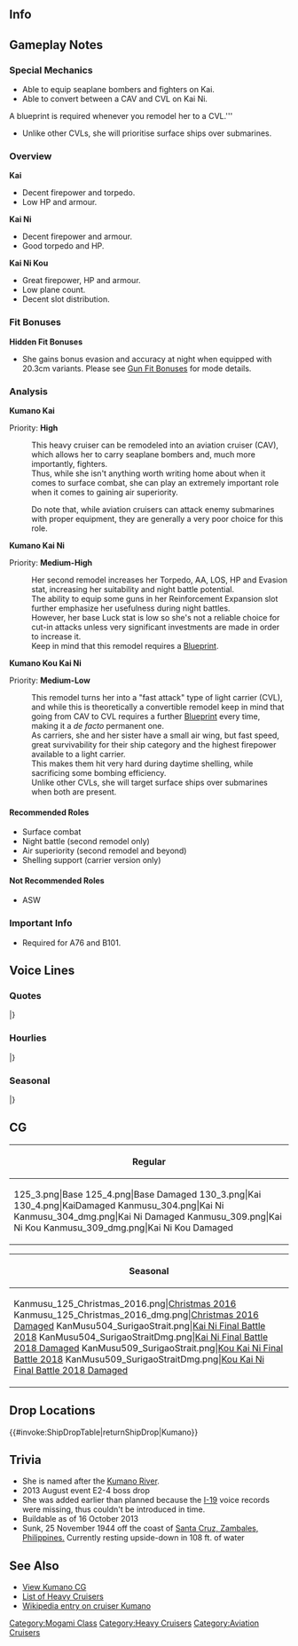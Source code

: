 ==Info==
{{KanmusuInfo|ID=125}}
{{KanmusuInfo|ID=130}}
{{KanmusuInfo|ID=304}}
{{KanmusuInfo|ID=309}}

==Gameplay Notes==
===Special Mechanics===
* Able to equip seaplane bombers and fighters on Kai.
* Able to convert between a CAV and CVL on Kai Ni.
''' <span style="color:red">'''A blueprint is required whenever you remodel her to a CVL.'''</span>
* Unlike other CVLs, she will prioritise surface ships over submarines.

===Overview===
'''Kai'''
* Decent firepower and torpedo.
* Low HP and armour.

'''Kai Ni'''
* Decent firepower and armour.
* Good torpedo and HP.

'''Kai Ni Kou'''
* Great firepower, HP and armour.
* Low plane count.
* Decent slot distribution.

===Fit Bonuses===
{{:{{BASEPAGENAME}}/Equipment Bonuses}}
{{clear}}

'''Hidden Fit Bonuses'''
* She gains bonus evasion and accuracy at night when equipped with 20.3cm variants. Please see [[Gun Fit Bonuses]] for mode details.

===Analysis===
'''Kumano Kai'''

Priority: '''High'''

:This heavy cruiser can be remodeled into an aviation cruiser (CAV), which allows her to carry seaplane bombers and, much more importantly, fighters.
:Thus, while she isn't anything worth writing home about when it comes to surface combat, she can play an extremely important role when it comes to gaining air superiority.

:Do note that, while aviation cruisers can attack enemy submarines with proper equipment, they are generally a very poor choice for this role.


'''Kumano Kai Ni'''  

Priority: '''Medium-High'''
:Her second remodel increases her Torpedo, AA, LOS, HP and Evasion stat, increasing her suitability and night battle potential.
:The ability to equip some guns in her Reinforcement Expansion slot further emphasize her usefulness during night battles.
:However, her base Luck stat is low so she's not a reliable choice for cut-in attacks unless very significant investments are made in order to increase it. 
:Keep in mind that this remodel requires a [[Blueprint]].

'''Kumano Kou Kai Ni'''  

Priority: '''Medium-Low'''
:This remodel turns her into a "fast attack" type of light carrier (CVL), and while this is theoretically a convertible remodel keep in mind that going from CAV to CVL requires a further [[Blueprint]] every time, making it a ''de facto'' permanent one.
:As carriers, she and her sister have a small air wing, but fast speed, great survivability for their ship category and the highest firepower available to a light carrier.
:This makes them hit very hard during daytime shelling, while sacrificing some bombing efficiency.
:Unlike other CVLs, she will target surface ships over submarines when both are present.

====Recommended Roles====
* Surface combat
* Night battle (second remodel only)
* Air superiority (second remodel and beyond)
* Shelling support (carrier version only)

====Not Recommended Roles====
* ASW

===Important Info===
* Required for A76 and B101.

==Voice Lines==
===Quotes===
{{ShipquoteHeader}}
{{ShipquoteKai
|scenario = Introduction
|origin = ご機嫌よう。私が重巡熊野ですわ。
|translation = How do you do? I'm the heavy cruiser Kumano.
|audio = Kumano-Introduction.ogg
}}
{{ShipquoteKai
|scenario = Introduction (Kai Ni)
|kai2 = yes
|origin = 航空巡洋艦、熊野。推参いたします。
|translation = Aviation Cruiser Kumano. Reporting for duty.<ref>She literally says she's "paying an unannounced visit".</ref>
|audio = KumanoKaiNi-Intro.mp3
}}
{{ShipquoteKai
|scenario = Introduction (Kai Ni Kou) 
|kai2 = yes
|origin = 承りましてよ。航空母艦、熊野。参りますわ！<ref>Shared with Joining the Fleet.</ref>
|translation = Understood. Aircraft carrier, Kumano. Has arrived!
|audio = KumanoKouKaiNi-Intro.mp3
}}
{{ShipquoteKai
|scenario = Library
|origin = 神戸生まれのお洒落な重巡といえば、私、熊野ですね。
マレー、ミッドウェー、ソロモン、マリアナと主要な名所、いえ激戦地に参上いたしましたのよ。
最期は日本に帰りたかったけれど……。
|translation = I'm the stylish heavy cruiser from Kobe, Kumano.
I was present at many famous bloody battles like Malaya, Midway, Solomon and Marinara.
I did want to return to Japan at the end though...<ref>Kumano was heavily damaged in every battle she was in, and was finally sunk at Santa Cruz by US bombers.</ref>
|audio = Kumano-Library.ogg
}}
{{ShipquoteKai
|scenario = Secretary 1
|origin = あら提督、熊野になにか御用？
|translation = Oh my, do you have some business with me, Admiral?
|audio = Kumano-Secretary_1.ogg
}}
{{ShipquoteKai
|scenario = Secretary 2
|origin = 今頃ご出勤？のろまなのねえ…
|translation = Isn't it time for work? Aren't you being lazy...
|audio = Kumano-Secretary_2.ogg
}}
{{ShipquoteKai
|scenario = Secretary 3
|origin = この熊野に気安く触るなんて、提督もなにか勘違いされているのではなくって？
|translation = Touching me so causally, are you misunderstanding something, Admiral?
|audio = Kumano-Secretary_3.ogg
}}
{{ShipquoteKai
|scenario = Secretary Idle
|origin = ん…んぅぅ……ふぁぁ…私、ちょっと眠くなってきましたわ。
|translation = Ngh... Nggghhh... *yawn* I'm feeling a little sleepy. 
|audio = Kumano-Idle.ogg
}}
{{ShipquoteKai
|scenario = Secretary (Married)
|origin = 提督。ま、まぁ…よ、よくやってるじゃない。褒めてあげてもいいのよ。
|translation = Admiral. We... well... Aren't you doing well now? I just might start praising you.
|audio = Kumano-Wedding_Line.ogg
}}
{{ShipquoteKai
|scenario = Wedding
|origin = 提督のお部屋って、とてもいい趣味をしていらっしゃるのね。私、嫌いではなくってよ？　まぁ、そんなに頼むのなら、ずーっといてもいいのよ？　えぇ、あなたがそれほど望むのならば…
|translation = Your room has such a pleasant feel to it Admiral. I don't dislike it you know? Well, if you make such a request, it will be fine for me to stay forever right? Eh, if that is what you really wish for...
|audio = Kumano-Wedding.ogg
}}
{{ShipquoteKai
|scenario = Player's Score
|origin = 提督に、軍令部よりお叱りのご連絡ですわ。
|translation = You've got a reprimand from Headquarters, Admiral.
|audio = Kumano-Looking_At_Scores.ogg
}}
{{ShipquoteKai
|scenario = Joining the Fleet
|origin = 承りましてよ。
|translation = Understood.<ref>Literal meaning is 'acknowledging orders'.</ref>
|audio = Kumano-Joining_A_Fleet.ogg
}}
{{ShipquoteKai
|scenario = Joining the Fleet (Kai Ni)
|kai2 = yes
|origin = 承りましてよ。改鈴谷型航空巡洋艦、熊野。抜錨しますわ！
|translation =Understood. Improved Suzuya-class aviation cruiser, Kumano. Setting sail!
|audio = KumanoKaiNi-JoinFleet.mp3
}}
{{ShipquoteKai
|scenario = Equipment 1
|origin = 貰ってあげてもいいけど…
|translation = I'll gladly accept this but...
|audio = Kumano-Equipment_1.ogg
}}
{{ShipquoteKai
|scenario = Equipment 2
|origin = あまり下品な兵装は嫌よ？
|translation = I don't want low-quality weapons alright?
|audio = Kumano-Equipment_2.ogg
}}
{{ShipquoteKai
|scenario = Equipment 3
|origin = よろしくてよ。
|translation = Thank you.
|audio = Kumano-Equipment_3.ogg
}}
{{ShipquoteKai
|scenario = Equipment 3
|kai2 = yes
|origin =あら、よろしくてよ。
|translation = Oh my, thank you.
|audio = KumanoKaiNi-Equip3.mp3
}}
{{ShipquoteKai
|scenario = Supply
|origin = なんかもう、いっぱいですわ
|translation = Somehow, I'm already satisfied.
|audio = Kumano-Supply.ogg
}}
{{ShipquoteKai
|scenario = Docking (Minor Damage)
|origin = まぁ、お風呂は嫌いではないけれど…
|translation = Well, I don't really mind taking a bath...
|audio = Kumano-Docking_Minor.ogg
}}
{{ShipquoteKai
|scenario = Docking (Major Damage)
|origin = 全身エステ、フルコースでお願いするわ。
|translation = I'd like a full-body beautification course please.<ref>Referring to a spa course.</ref>
|audio = Kumano-Docking_Major.ogg
}}
{{ShipquoteKai
|scenario = Docking (Major Damage)
|kai2 = yes
|origin = 全身エステ、最上級コースでお願いいたします。
|translation = I'd like a top-level full-body beautification course please.
|audio = KumanoKaiNi-DockMajor.mp3
}}
{{ShipquoteKai
|scenario = Construction
|origin = あら、また新しい子を雇ったの？良いけれど…
|translation = Oh my, you've employed another new girl? That's fine I suppose...
|audio = Kumano-Construction.ogg
}}
{{ShipquoteKai
|scenario = Returning from Sortie
|origin = 艦隊が帰投いたしましたわ。
|translation = The fleet has returned to port.
|audio = Kumano-Returning_From_Sortie.ogg
}}
{{ShipquoteKai
|scenario = Starting a Sortie
|origin = 重巡熊野、推参いたします！
|translation = Heavy cruiser Kumano, reporting for duty!
|audio = Kumano-Starting_A_Sortie.ogg
}}
{{ShipquoteKai
|scenario = Starting a Battle
|origin = 一捻りで黙らせてやりますわ。
|translation = Let's silence these pushovers.
|audio = Kumano-Battle_Start.ogg
}}
{{ShipquoteKai
|scenario = Starting a Battle (Kai Ni Kou)
|kai2 = yes
|origin = 熊野攻撃隊、発艦、を始めなさい!
|translation = Kumano attack corps, begin takeoff!
|audio = KumanoKouKaiNi-BattleStart.mp3
}}
{{ShipquoteKai
|scenario = Attack
|origin = ひゃぁあっ！
|translation = Hyaaah!
|audio = Kumano-Attack.ogg
}}
{{ShipquoteKai
|scenario = Attack (Kai Ni Kou)
|kai2 = yes
|origin = 見つけましたは。熊野航空隊、全機、突撃ですわ！とぉぉ↑おう↓！！
|translation = We've found them. Kumano air corps, all planes, begin attack! Wooooo↑ooooah↓!
|audio = KumanoKouKaiNi-Attack.mp3
}}
{{ShipquoteKai
|scenario = Air Battle/ Daytime Spotting/ Night Battle Attack 
|origin = とぉぉ↑おう↓！！
|translation = Wooooo↑ooooah↓!
|audio = Kumano-Night_Attack.ogg
}}
{{ShipquoteKai
|scenario = Night Battle
|origin = 夜戦…どこかのバカが好きでしたわね。
|translation = Night battle... There is an idiot who loves them.<ref>Referring to [[Sendai]].</ref>
|audio = Kumano-Night_Battle.ogg
}}
{{ShipquoteKai
|scenario = MVP
|origin = MVP、それは今どきのレディの嗜みの一つでもありますわ。ありがたく頂戴いたします。
|translation = MVP, this is but one of the things ladies nowadays can accomplish. I humbly accept your thanks.
|audio = Kumano-MVP.ogg
}}
{{ShipquoteKai
|scenario = MVP
|kai2 = yes
|origin =MVP、それは改装された新のレディの嗜みでもありますは。ありがたくいだたきますわ。
|translation = MVP, this is the accomplishment of a newly remodeled lady. I'll accept your thanks.
|audio = KumanoKaiNi-MVP.mp3
}}
{{ShipquoteKai
|scenario = Minor Damage 1
|origin = きゃぁっ！な、何をするんですの！？
|translation = Kyaaah! Wh... what are you doing!?
|audio = Kumano-Minor_Damage_1.ogg
}}
{{ShipquoteKai
|scenario = Minor Damage 2
|origin = 服が汚れたじゃなぁい！
|translation = You got my clothes dirty!
|audio = Kumano-Minor_Damage_2.ogg
}}
{{ShipquoteKai
|scenario = Minor Damage 2 (Kai Ni)
|kai2 = yes
|origin = きゃぁっ！うん、せっかくの服が汚れたじゃない！
|translation = Kyah! Humph, my precious clothes are all dirty!
|audio = KumanoKaiNi-MinorDamage2.mp3
}}
{{ShipquoteKai
|scenario = Minor Damage 2 (Kou Kai Ni)
|kai2 = yes
|origin =とぉぉ↑おう↓ひゃああ！せっかくの服が汚れたじゃない！
|translation = Wooooo↑ooooah↓Hyaah! My precious clothes are getting all dirty!
|audio = KumanoKouKaiNi-MinorDamage2.mp3
}}
{{ShipquoteKai
|scenario = Major Damage
|origin = 私にこのような格好をさせるとは…あ、ありえませんわぁ！
|translation = I can't... I can't believe that I am in such a state!
|audio = Kumano-Major_Damage.ogg
}}
{{ShipquoteKai
|scenario = Major Damage (Kai Ni)
|kai2 = yes
|origin =この航空甲板汚さないでいだたきたいですわ。
|translation = I'd like if you avoided getting this seaplane deck dirty.
|audio = KumanoKaiNi-MajorDamage.mp3
}}
{{ShipquoteKai
|scenario = Major Damage (Kou Kai Ni)
|kai2 = yes
|origin =この飛行甲板汚さないでいだたきたいですわ。
|translation = I'd like if you avoided getting this flight deck dirty.
|audio = KumanoKouKaiNi-MajorDamage.mp3
}}
{{ShipquoteKai
|scenario = Sunk
|origin = こんな所で沈むなんて…故郷の神戸で、可愛い服を着て、神戸牛を食べたかった…ですわ…
|translation = To sink in such a place... I wanted to to wear cute clothes and eat Kobe beef... in my birthplace of Kobe...
|audio = Kumano-Sunk.ogg
}}
|} <references/>

{{clear}}

===Hourlies===
{{ShipquoteHeader | type = hourly}}
{{ShipquoteKai
|scenario = 00:00 
|origin = 深夜0時ですわ
|translation = It's 12am.
|audio = Kumano-00.ogg
}}
{{ShipquoteKai
|scenario = 01:00 
|origin = 1時よ。お肌に悪いわ……熊野の美貌に対する挑戦なの？
|translation = It's 1 o'clock. It's bad for my skin... Are you trying to ruin my beauty?
|audio = Kumano-01.ogg
}}
{{ShipquoteKai
|scenario = 02:00 
|origin = 提督？いつまで起きていらっしゃるの？2時よ。
|translation = Admiral? How much longer are you going to be awake? It's 2 o'clock.
|audio = Kumano-02.ogg
}}
{{ShipquoteKai
|scenario = 03:00 
|origin = 深夜3時ですって？ありえませんわ！
|translation = It's already 3am? I don't believe it!<ref>深夜 actually means 'late at night'.</ref>
|audio = Kumano-03.ogg
}}
{{ShipquoteKai
|scenario = 04:00 
|origin =  深夜4時よ…付き合ってられませんわ。
|translation = It's 4am... I'm not keeping you company anymore.
|audio = Kumano-04.ogg
}}
{{ShipquoteKai
|scenario = 05:00 
|origin = も～！深夜っていうか、朝5時ですわ！
|translation = Jeez~! "Late at night", it's more like 5am in the morning!
|audio = Kumano-05.ogg
}}
{{ShipquoteKai
|scenario = 06:00 
|origin = 6時よ、ちゃんと目をお開けなさいな。
|translation = It's 6 o'clock, it's time to open your eyes.
|audio = Kumano-06.ogg
}}
{{ShipquoteKai
|scenario = 07:00 
|origin = 7時になりましてよ。提督のおかげで寝不足でしてよ？
|translation = It's now 7 o'clock. Did you know I'm lacking sleep because of you, Admiral?
|audio = Kumano-07.ogg
}}
{{ShipquoteKai
|scenario = 08:00 
|origin = 8時ですわ。私の髪、梳すくってくださる？
|translation = It's 8 o'clock. Can you please help comb my hair?
|audio = Kumano-08.ogg
}}
{{ShipquoteKai
|scenario = 09:00 
|origin = もう9時よ、遅刻でなくって？
|translation = It's already 9 o'clock, aren't you running late?
|audio = Kumano-09.ogg
}}
{{ShipquoteKai
|scenario = 10:00 
|origin = あら？今日は何もありませんの？10時ですのに…
|translation = Oh my? Are we not doing anything today? It's already 10 o'clock...
|audio = Kumano-10.ogg
}}
{{ShipquoteKai
|scenario = 11:00 
|origin = 11時…仕方ないので、付き合ってあげますわ
|translation = 11 o'clock... It can't be helped, I'll accompany you.
|audio = Kumano-11.ogg
}}
{{ShipquoteKai
|scenario = 12:00 
|origin = 12時。私、ランチにはサンドイッチを所望しますわ。
|translation = 12 o'clock. I desire sandwiches for lunch.
|audio = Kumano-12.ogg
}}
{{ShipquoteKai
|scenario = 13:00 
|origin = 提督？私コンビニとやらのサンドイッチ、初めていただきましたわ。意外にいけるんですのね…ああ、13時ですわ。
|translation = Admiral? This is the first time I'm eating "convenience store" sandwiches. They're pretty good... Ah, it's 1 o'clock now.
|audio = Kumano-13.ogg
}}
{{ShipquoteKai
|scenario = 14:00 
|origin = 14時よ。食事の後は仮眠をとりますの。では、ごきげんよう、提督
|translation = It's 2 o'clock. I'll take an after meal nap now. I bid you good day, Admiral.
|audio = Kumano-14.ogg
}}
{{ShipquoteKai
|scenario = 15:00 
|origin = 15時ね。仮眠の後はすっきりするので、勉強も仕事も、艦これも、効率が良いと言われているわ。
|translation = It's 3 o'clock. I'm so refreshed after my nap that I can perform admirably in study, work or Kancolle.
|audio = Kumano-15.ogg
}}
{{ShipquoteKai
|scenario = 16:00 
|origin = 提督、16時ですわ。熱心に何を見てらっしゃいますの？
|translation = It's 4 o'clock, Admiral. What are you staring at so intently?
|audio = Kumano-16.ogg
}}
{{ShipquoteKai
|scenario = 17:00 
|origin = 17時。熊野はエステの予約がありますの。そろそろ失礼させてもらっていいかしら？
|translation = 5 o'clock. I have a beauty treatment appointment. May I please be excused soon?
|audio = Kumano-17.ogg
}}
{{ShipquoteKai
|scenario = 18:00 
|origin = 18時。私、エステ中でしてよ、提督。遠慮してくださるかしら。
|translation = 6 o'clock. I'm in the middle of a beauty treatment now, Admiral. Could you please show some tact? 
|audio = Kumano-18.ogg
}}
{{ShipquoteKai
|scenario = 19:00 
|origin = 19時ね。……はぁ、気持ちよかった。あぁ。提督、いらしたの？
|translation = 7 o'clock huh... *sigh* That felt good. Ah, you were here, Admiral?
|audio = Kumano-19.ogg
}}
{{ShipquoteKai
|scenario = 20:00 
|origin = 提督、20時よ。ローズヒップティーでも、ご一緒にいかが？
|translation = It's 8 o'clock, Admiral. Would you like to have some rose hip tea together?
|audio = Kumano-20.ogg
}}
{{ShipquoteKai
|scenario = 21:00 
|origin = 21時になりましたわ。遅めのディナーも、よろしいんじゃなくて？
|translation = It's now 9 o'clock. Wouldn't it be fine to have a late dinner?
|audio = Kumano-21.ogg
}}
{{ShipquoteKai
|scenario = 22:00 
|origin = 22時。私、美容のため仮眠いただきますわ。
|translation = 10 o'clock. I'm going to get some sleep for the sake of my beauty.
|audio = Kumano-22.ogg
}}
{{ShipquoteKai
|scenario = 23:00 
|origin = 23時です、提督。夜はこれから、どうされるのかしら。
|translation = It's 11 o'clock, Admiral. I wonder what we should do tonight.
|audio = Kumano-23.ogg
}}
|} <references/>

{{clear}}

===Seasonal===
{{SeasonalHeaderOld}}
{{SeasonalQuote
|scenario = [[Seasonal/White_Day_2015|White Day 2015]]
|origin = 何ですの？提督。この包みは。いい匂いが致しますは！ええっ？これをわたくしに？
|translation =	What is this? Admiral. What’s in this package? I smell something good! Eeh? Is this for me?
|audio =Kumano _WhiteDay.ogg
|notes = 
}}
{{SeasonalQuote
|scenario = [[Seasonal/Second_Anniversary|2nd Anniversary]]
|origin = 提督？今日は素晴らしい記念日ではなくて？シャンパンでお祝いされるのかしら。
|translation =	Admiral? Is today not a wonderful anniversary? I wonder if we’ll celebrate with champagne.
|audio = 125_Kumano_2ndAnniv.mp3
|notes = 
}}
{{SeasonalQuote
|scenario = [[Seasonal/Early_Summer_Season_Update|Early Summer 2015]]
|origin = 夏の足音を感じますわ。鈴谷、わたくし、最新の水着を買いに行きたいですわ！
|translation =	I feel summer approaching. I want to go buy the latest swimsuits, Suzuya!
|audio = Kumano_Early_Summer_HQ.ogg
|notes =
}}
{{SeasonalQuote
|scenario = [[Seasonal/Mid_Summer_Season_Update|Midsummer 2015]]
|origin = 夏ですわ～！！ 今年もリゾートに行きたいですわ～ ん…トラック島？ それは、リゾートですの？
|translation =	It’s summer!! I want to go to a resort this year… Truk Island? Is that a resort?<ref> Kumano was based in the Truk islands for a considerable amount of time.</ref>
|audio = Kumano_Mid_Summer.ogg
|notes =
}}
{{SeasonalQuote
|scenario = [[Seasonal/Early_Autumn_2015_Seasonal_Update|Early Autumn 2015]]
|origin = 季節は、秋ですのね。秋が深まってくると、何か、もの悲しい気持ちになりますわ。
|translation =	The season is now autumn. Somehow I feel sadder as autumn goes on.
|audio = Kumano_Early_Autumn2015.ogg
|notes =
}}
{{SeasonalQuote
|scenario = [[Seasonal/Christmas_2015|Christmas 2015]]
|origin = …なんですのこの七面鳥のグリルとやらは…なかなかいけます！
|translation =	…What’s with this grilled turkey… It’s delicious!
|audio = Kumano_Christmas_2015_Sec1.ogg
|notes =
}}
{{SeasonalQuote
|scenario = [[Seasonal/New_Year_2016|New Year 2016]]
|origin = 提督、新年もこの熊野を、よろしくお願いしてよ？初詣には、いつ出発なさるの？
|translation =	Please take care of me this year too alright, Admiral? When are we going to visit the shrine?
|audio = Kumano_New_Years_Day_2016.ogg
|notes = 
}}
{{SeasonalQuote
|scenario = [[Seasonal/Setsubun_2016|Setsubun 2016]]
|origin = はむっ、ふっふっ、ふっふん。いいこと鈴谷？この恵方巻きは……ん、ん……一気呵成に食することで…はむっ…一年の無病息災などを……はむっふっふっふっんぐっーん、んっ！
|translation =	*nom* *chewing sounds* Are you listening, Suzuya? If you can eat this ehomaki… Mmmm… all in one go… *nom*… you’ll have good health for the rest of the year… *nom* *chewing sounds* Mmm!
|audio = Kumano_Setsubun_2016_Sec1.ogg
|notes = 
}}
{{SeasonalQuote
|scenario = [[Seasonal/Valentine%27s_Day_2016|Valentine’s Day 2016]]
|origin = トー～！提督この熊野のチョコレート受けとてもいいの？
|translation =	Toooah! Will you accept my chocolate, Admiral?
|audio = Kumano_Valentine_Sec1.ogg
|notes = 
}}
{{SeasonalQuote
|scenario = [[Seasonal/Rainy_Season_2016|Rainy Season 2016]]
|origin = 雨…梅雨の季節ですの。こんな日には、サンドイッチが食べたくなりますわ。
|translation =	It’s raining… It’s the rainy season. I’d like to eat some sandwiches on days like these.
|audio = Kumano_Rainy_Season_2016_Sec1.mp3
|notes = 
}}
{{SeasonalQuote
|scenario = [[Seasonal/Saury_2016|Saury Festival 2016]]
|origin = 秋刀魚？なんですの、それは？サンドイッチの具にも会いますの？えぇ、やり方によってはいける？そう…なら、全力でいくしかないですわ！鈴谷、出かけますわよ！
|translation =	Saury? What’s that? Are they an ingredient you put in a sandwich? Eh, you can use them that way? I see… Then I’ll have to put my all into this! Let’s head out, Suzuya!
|audio = Kumano_Sec1_Saury_2016.mp3
|notes = 
}}
{{SeasonalQuote
|scenario = [[Seasonal/Fourth_Anniversary|4th Anniversary]]
|origin = 四周年ですのねぇ。大変なことではなくって？この熊野、素直に感動いたしましたわ、ええ。
|translation =	It’s the 4th Anniversary. Isn’t this a major event? I am very impressed, yes.
|audio = Kumano_4th_Anniversary_Sec1_2017.mp3
|notes = 
}}
{{SeasonalQuote
|scenario = [[Seasonal/Saury_2017|Saury Festival 2017]]
|origin = お任せ下さいませ！この熊野、実は秋刀魚漁を楽しみにしていたのですわ。とぉぉ↑おう↓！！
|translation =	Please leave it to me! Actually, I’ve been looking forward to saury fishing. Whoo↑aaaaaah↓!!
|audio = Kumano_Sec1_Saury_2017.mp3
|notes = 
}}
{{SeasonalQuote
|scenario = [[Seasonal/Fifth_Anniversary|5th Anniversary]]
|origin = 五周年？ついにここまで来てしまえましたのね。提督、享年の記念サンマサンドウィッチはいかがでしたか？この熊野、今年を新作をご用いしてますの。あ、あれ？て、提督？
|translation =	The 5th Anniversary? So we’ve already come this far. How were last year’s commemorative saury sandwiches, Admiral? I’ve made something new this year. H-huh? Ad-Admiral?
|audio = Kumano_5th_Anniversary_Sec1.mp3
|notes = 
}}
|}<references/>

{{clear}}

==CG==
{| class="mw-collapsible mw-collapsed wikitable" style="width: 100%;"
!Regular
|-
|<gallery>
125_3.png|Base
125_4.png|Base Damaged
130_3.png|Kai
130_4.png|KaiDamaged
Kanmusu_304.png|Kai Ni
Kanmusu_304_dmg.png|Kai Ni Damaged
Kanmusu_309.png|Kai Ni Kou
Kanmusu_309_dmg.png|Kai Ni Kou Damaged
</gallery>
|}

{| class="mw-collapsible mw-collapsed wikitable" style="width: 100%;"
!Seasonal
|-
|<gallery>
Kanmusu_125_Christmas_2016.png|[[Seasonal/Christmas_2016|Christmas 2016]]
Kanmusu_125_Christmas_2016_dmg.png|[[Seasonal/Christmas_2016|Christmas 2016 Damaged]]
KanMusu504_SurigaoStrait.png|[[Seasonal/Final_Battle|Kai Ni Final Battle 2018]]
KanMusu504_SurigaoStraitDmg.png|[[Seasonal/Final_Battle|Kai Ni Final Battle 2018 Damaged]]
KanMusu509_SurigaoStrait.png|[[Seasonal/Final_Battle|Kou Kai Ni Final Battle 2018]]
KanMusu509_SurigaoStraitDmg.png|[[Seasonal/Final_Battle|Kou Kai Ni Final Battle 2018 Damaged]]
</gallery>
|}

==Drop Locations==
{{#invoke:ShipDropTable|returnShipDrop|Kumano}}

==Trivia==
*She is named after the [https://en.wikipedia.org/wiki/Kumano_River Kumano River].
*2013 August event E2-4 boss drop
*She was added earlier than planned because the [[I-19]] voice records were missing, thus couldn't be introduced in time.
*Buildable as of 16 October 2013
*Sunk, 25 November 1944 off the coast of [[wikipedia:Santa_Cruz,_Zambales|Santa Cruz, Zambales, Philippines.]] Currently resting upside-down in 108 ft. of water

==See Also==
*[[{{PAGENAME}}/Gallery|View Kumano CG]]
*[[EliteCA|List of Heavy Cruisers]]
*[[wikipedia:Japanese_cruiser_Kumano|Wikipedia entry on cruiser Kumano]]
{{shiplist}}
[[Category:Mogami Class]]
[[Category:Heavy Cruisers]]
[[Category:Aviation Cruisers]]